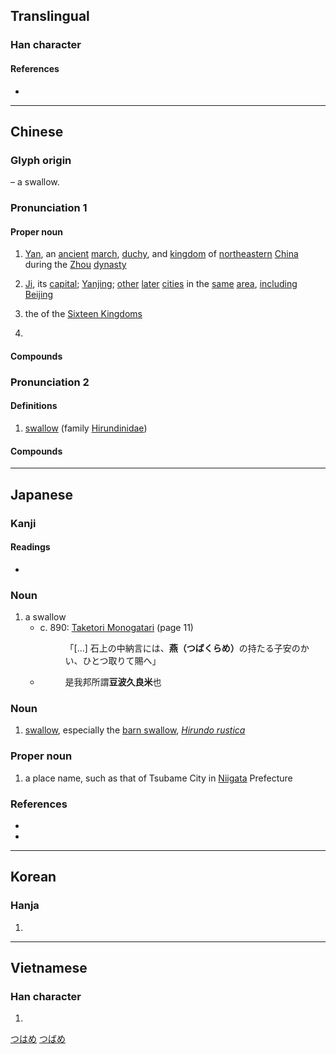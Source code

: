 {{also|鷰}}
{{character info/new}}
==Translingual==

===Han character===
{{Han char|rn=86|rad=火|as=12|sn=16|four=44331|canj=TLPF|ids=⿳廿⿴北口灬}}

====References====
* {{Han ref|kx=0683.160|dkj=19429|dj=1095.130|hdz=32239.060|uh=71D5|ud=29141|bh=BF50|bd=48976}}

----

==Chinese==
{{zh-forms}}

===Glyph origin===
{{Han etym}}
{{liushu|p}} – a swallow.

===Pronunciation 1===
{{zh-pron
|m=yān
|c=jin1
|md=iĕng
|mn=ml:ian
|mc=1
|oc=n,1
|cat=pn
}}

====Proper noun====
{{zh-proper noun}}

# {{lb|zh|historical}} [[Yan]], an [[ancient]] [[march]], [[duchy]], and [[kingdom]] of [[northeastern]] [[China]] during the [[Zhou]] [[dynasty]]
# {{lb|zh|historical}} [[Ji]], its [[capital]]; [[Yanjing]]; [[other]] [[later]] [[cities]] in the [[same]] [[area]], [[including]] [[Beijing]]
# {{lb|zh|historical}} the {{w|zh:慕容氏諸燕|four Yan kingdoms}} of the [[十六國|Sixteen Kingdoms]]
# {{surname|lang=zh}}

====Compounds====
{{zh-der|fold=1|燕國:State of Yan|燕京:Beijing|前燕|後燕|南燕|北燕|燕玉|燕臺|燕支山|燕丹|燕脂|燕石為玉|燕九節|燕然山|燕山|燕姞夢蘭|燕說|燕昭築臺|燕支|燕市酒人|燕太子丹|西燕|郢書燕說}}

===Pronunciation 2===
{{zh-pron
|m=yàn
|c=jin3
|h=pfs=yen
|md=iéng
|mn=ìⁿ/iàn
|mn_note=ìⁿ - vernacular; iàn - literary
|w=2i
|mc=2
|oc=1,2
|cat=n
}}

====Definitions====
{{zh-hanzi}}

# [[swallow]] (family [[Hirundinidae]])

====Compounds====
{{zh-der|勞燕分飛|五雀六燕|伯勞飛燕|怡堂燕雀|幕燕鼎魚|平山冷燕|夜燕|土燕|家燕|官燕|兔絲燕麥|堂間處燕|幕上燕巢|燕剪|燕巢|燕語|燕樂考源|燕瘦環肥|燕私|燕鷗|燕婉|燕入他家|燕啄皇孫|燕語鶯啼|燕雀|燕鑒|燕舞鶯啼|燕燕于飛|燕衎|燕朋|燕翼詒謀|燕坐|燕子|燕尾服|燕喜|燕毛|新婚燕爾|燕足繫詩|燕約鶯期|燕尾|燕侶|燕巢幕上|燕窩|燕飲|燕侶鶯儔|燕子箋|玉燕投懷|燕儔鶯侶|燕賀|燕樂|石燕|燕皮|燕鴴|燕雀處堂|燕燕|燕雀伍|白腰雨燕|毛燕|燕丸|燕雁代飛|燕菜|燕禮|環肥燕瘦|燕麥|燕頷虎鬚|燕頷虎頸|燕頷虎頭|燕雀處屋|燕雀相賀|燕遊|燕語鶯聲|燕翼|燕爾新婚|燕子銜食|燕子樓|燕妒鶯慚|燕女|燕出|燕几|燕子磯|燕好|燕安|燕安鴆毒|溫鰲妝燕|海燕|燕居|燕服|燕足繫書|池魚堂燕|歌鶯舞燕|燕勞|燕麥片|燕爾|燕巢於幕|燕語鶯呼|飛燕外傳|鶯鶯燕燕|釜魚幕燕|貽燕|踏燕奔馬|酺燕|蠶頭燕尾|虎頭燕頷|舞燕歌鶯|閒燕|鷹抓燕雀|飛燕游龍|鶯啼燕語|鶯聲燕語|鶯歌燕舞|雙飛燕|飛燕|雛燕|雨燕|身輕如燕|鶯儔燕侶|金絲燕|鶯燕|舊燕歸巢|紫燕}}

----

==Japanese==

===Kanji===
{{ja-kanji|grade=|rs=火12}}

====Readings====
* {{ja-readings|on=[[えん]] (en)|kun=[[つばめ]] (tsubame)}}

===Noun===
{{ja-noun|つばくらめ}}

# a swallow
#* c. 890: [[w:Taketori Monogatari|Taketori Monogatari]] (page 11)
#*: 「[...] 石上の中納言には、'''燕（つばくらめ）'''の持たる子安のかい、ひとつ取りて賜へ」
#* {{RQ:Wamyō Ruijushō|7|29}}
#*: 是我邦所謂'''豆波久良米'''也

===Noun===
{{ja-noun|つばめ|ツバメ}}

# [[swallow]], especially the [[barn swallow]], ''[[Hirundo rustica]]''

{{wikispecies|Hirundo rustica}}

===Proper noun===
{{ja-pos|つばめ|proper}}

# a place name, such as that of Tsubame City in [[Niigata]] Prefecture

===References===
* {{cite-book
|last=Horiuchi
|first=Hideaki
|coauthors=Ken Akiyama
|title=[[w:Taketori Monogatari|Taketori Monogatari]], [[w:Ise Monogatari|Ise Monogatari]]
|publisher=[[w:Iwanami Shoten Publishing|Iwanami Shoten]]
|date=1997
|location=Tōkyō
|isbn=4-00-240017-4
}}
* {{R:Wamyō Ruijushō}}

[[Category:ja:Birds|つはめ]]
[[Category:ja:Cities|つばめ]]

----

==Korean==

===Hanja===
{{ko-hanja|hangeul=연|eumhun=|rv=yeon|mr=yŏn|y=yen}}

# {{defn|lang=ko|sort=火12}}

----

==Vietnamese==

===Han character===
{{vi-hantu|[[yến]], [[én]], [[yên]], [[nhạn]], [[hiên]]|rs=火12}}

# {{defn|lang=vi|sort=火12}}